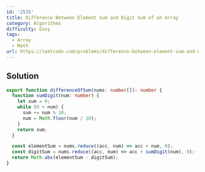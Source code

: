 ```yaml
---
id: '2535'
title: Difference Between Element Sum and Digit Sum of an Array
category: Algorithms
difficulty: Easy
tags:
  - Array
  - Math
url: https://leetcode.com/problems/difference-between-element-sum-and-digit-sum-of-an-array
---
```


## Solution

```typescript showLineNumbers
export function differenceOfSum(nums: number[]): number {
  function sumDigit(num: number) {
    let sum = 0;
    while (0 < num) {
      sum += num % 10;
      num = Math.floor(num / 10);
    }
    return sum;
  }

  const elementSum = nums.reduce((acc, num) => acc + num, 0);
  const digitSum = nums.reduce((acc, num) => acc + sumDigit(num), 0);
  return Math.abs(elementSum - digitSum);
}
```
